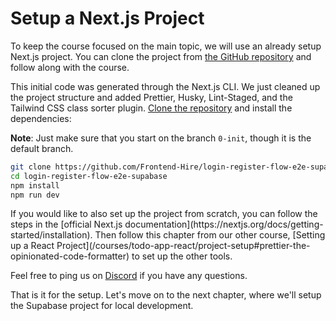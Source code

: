 
# Setup a Next.js Project

To keep the course focused on the main topic, we will use an already setup Next.js project. You can clone the project from [the GitHub repository](https://github.com/Frontend-Hire/login-register-flow-e2e-supabase) and follow along with the course.

This initial code was generated through the Next.js CLI. We just cleaned up the project structure and added Prettier, Husky, Lint-Staged, and the Tailwind CSS class sorter plugin. [Clone the repository](https://github.com/Frontend-Hire/login-register-flow-e2e-supabase) and install the dependencies:

**Note**: Just make sure that you start on the branch `0-init`, though it is the default branch.

```sh frame="none" showLineNumbers=false
git clone https://github.com/Frontend-Hire/login-register-flow-e2e-supabase.git
cd login-register-flow-e2e-supabase
npm install
npm run dev
```

<Callout>
If you would like to also set up the project from scratch, you can follow the steps in the [official Next.js documentation](https://nextjs.org/docs/getting-started/installation). Then follow this chapter from our other course, [Setting up a React Project](/courses/todo-app-react/project-setup#prettier-the-opinionated-code-formatter) to set up the other tools.

Feel free to ping us on [Discord](https://discord.gg/DWAVqksVtx) if you have any questions.

</Callout>

That is it for the setup. Let's move on to the next chapter, where we'll setup the Supabase project for local development.
